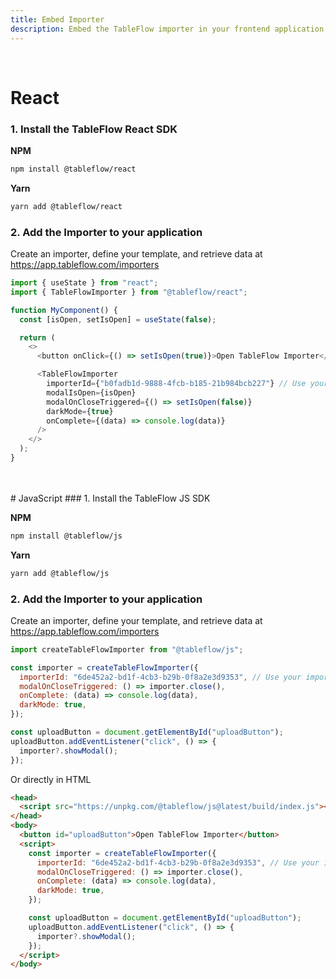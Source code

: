 ```yaml
---
title: Embed Importer
description: Embed the TableFlow importer in your frontend application with either React or JavaScript
---
```


<br/>

# React
### 1. Install the TableFlow React SDK

**NPM**

```bash
npm install @tableflow/react
```

**Yarn**

```bash
yarn add @tableflow/react
```

### 2. Add the Importer to your application

Create an importer, define your template, and retrieve data at https://app.tableflow.com/importers

```javascript
import { useState } from "react";
import { TableFlowImporter } from "@tableflow/react";

function MyComponent() {
  const [isOpen, setIsOpen] = useState(false);

  return (
    <>
      <button onClick={() => setIsOpen(true)}>Open TableFlow Importer</button>

      <TableFlowImporter
        importerId={"b0fadb1d-9888-4fcb-b185-21b984bcb227"} // Use your importer ID from https://app.tableflow.com/importers
        modalIsOpen={isOpen}
        modalOnCloseTriggered={() => setIsOpen(false)}
        darkMode={true}
        onComplete={(data) => console.log(data)}
      />
    </>
  );
}
```

<br/>
<br/>
# JavaScript
### 1. Install the TableFlow JS SDK

**NPM**

```bash
npm install @tableflow/js
```

**Yarn**

```bash
yarn add @tableflow/js
```

### 2. Add the Importer to your application

Create an importer, define your template, and retrieve data at https://app.tableflow.com/importers

```javascript
import createTableFlowImporter from "@tableflow/js";

const importer = createTableFlowImporter({
  importerId: "6de452a2-bd1f-4cb3-b29b-0f8a2e3d9353", // Use your importer ID from https://app.tableflow.com/importers
  modalOnCloseTriggered: () => importer.close(),
  onComplete: (data) => console.log(data),
  darkMode: true,
});

const uploadButton = document.getElementById("uploadButton");
uploadButton.addEventListener("click", () => {
  importer?.showModal();
});
```

Or directly in HTML
```html
<head>
  <script src="https://unpkg.com/@tableflow/js@latest/build/index.js"></script>
</head>
<body>
  <button id="uploadButton">Open TableFlow Importer</button>
  <script>
    const importer = createTableFlowImporter({
      importerId: "6de452a2-bd1f-4cb3-b29b-0f8a2e3d9353", // Use your importer ID from https://app.tableflow.com/importers
      modalOnCloseTriggered: () => importer.close(),
      onComplete: (data) => console.log(data),
      darkMode: true,
    });

    const uploadButton = document.getElementById("uploadButton");
    uploadButton.addEventListener("click", () => {
      importer?.showModal();
    });
  </script>
</body>
```
